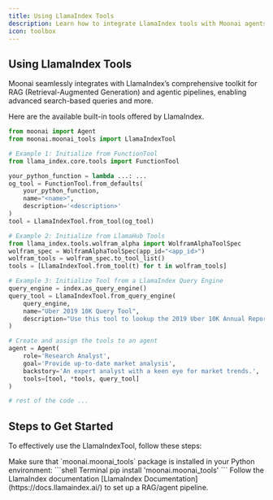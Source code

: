 ```yaml
---
title: Using LlamaIndex Tools
description: Learn how to integrate LlamaIndex tools with Moonai agents to enhance search-based queries and more.
icon: toolbox
---
```


## Using LlamaIndex Tools

<Info>
    Moonai seamlessly integrates with LlamaIndex’s comprehensive toolkit for RAG (Retrieval-Augmented Generation) and agentic pipelines, enabling advanced search-based queries and more. 
</Info>

Here are the available built-in tools offered by LlamaIndex.

```python Code
from moonai import Agent
from moonai.moonai_tools import LlamaIndexTool

# Example 1: Initialize from FunctionTool
from llama_index.core.tools import FunctionTool

your_python_function = lambda ...: ...
og_tool = FunctionTool.from_defaults(
    your_python_function, 
    name="<name>", 
    description='<description>'
)
tool = LlamaIndexTool.from_tool(og_tool)

# Example 2: Initialize from LlamaHub Tools
from llama_index.tools.wolfram_alpha import WolframAlphaToolSpec
wolfram_spec = WolframAlphaToolSpec(app_id="<app_id>")
wolfram_tools = wolfram_spec.to_tool_list()
tools = [LlamaIndexTool.from_tool(t) for t in wolfram_tools]

# Example 3: Initialize Tool from a LlamaIndex Query Engine
query_engine = index.as_query_engine()
query_tool = LlamaIndexTool.from_query_engine(
    query_engine,
    name="Uber 2019 10K Query Tool",
    description="Use this tool to lookup the 2019 Uber 10K Annual Report"
)

# Create and assign the tools to an agent
agent = Agent(
    role='Research Analyst',
    goal='Provide up-to-date market analysis',
    backstory='An expert analyst with a keen eye for market trends.',
    tools=[tool, *tools, query_tool]
)

# rest of the code ...
```

## Steps to Get Started

To effectively use the LlamaIndexTool, follow these steps:

<Steps>
    <Step title="Package Installation">
    Make sure that `moonai.moonai_tools` package is installed in your Python environment:
    <CodeGroup>
        ```shell Terminal
        pip install 'moonai.moonai_tools'
        ```
    </CodeGroup>
    </Step>
    <Step title="Install and Use LlamaIndex">
    Follow the LlamaIndex documentation [LlamaIndex Documentation](https://docs.llamaindex.ai/) to set up a RAG/agent pipeline.
    </Step>
</Steps>